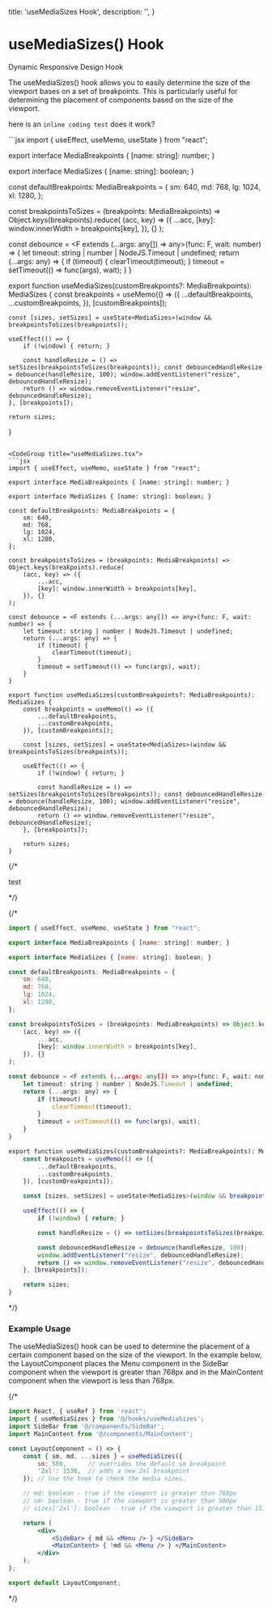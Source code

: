 

  title: 'useMediaSizes Hook',
  description: '',
}

# useMediaSizes() Hook

<p>Dynamic Responsive Design Hook</p>

<div className="mt-4">
  The useMediaSizes() hook allows you to easily determine the size of the viewport bases on a set of breakpoints. 
  This is particularly useful for determining the placement of components based on the size of the viewport.
</div>

here is an `inline coding test` does it work?

<CodeGroupFromFile title="useMediaSizes.tsx from path" path="src/showcase/hooks/useMediaSizes.tsx"/>
```jsx
import { useEffect, useMemo, useState } from "react";

export interface MediaBreakpoints { [name: string]: number; }

export interface MediaSizes { [name: string]: boolean; }

const defaultBreakpoints: MediaBreakpoints = {
    sm: 640,
    md: 768,
    lg: 1024,
    xl: 1280,
};

const breakpointsToSizes = (breakpoints: MediaBreakpoints) => Object.keys(breakpoints).reduce(
    (acc, key) => ({
        ...acc,
        [key]: window.innerWidth > breakpoints[key],
    }), {}
);

const debounce = <F extends (...args: any[]) => any>(func: F, wait: number) => {
    let timeout: string | number | NodeJS.Timeout | undefined;
    return (...args: any) => {
        if (timeout) {
            clearTimeout(timeout);
        }
        timeout = setTimeout(() => func(args), wait);
    }
}

export function useMediaSizes(customBreakpoints?: MediaBreakpoints): MediaSizes {
    const breakpoints = useMemo(() => ({
        ...defaultBreakpoints,
        ...customBreakpoints,
    }), [customBreakpoints]);

    const [sizes, setSizes] = useState<MediaSizes>(window && breakpointsToSizes(breakpoints));

    useEffect(() => {
        if (!window) { return; }

        const handleResize = () => setSizes(breakpointsToSizes(breakpoints)); const debouncedHandleResize = debounce(handleResize, 100); window.addEventListener("resize", debouncedHandleResize);
        return () => window.removeEventListener("resize", debouncedHandleResize);
    }, [breakpoints]);

    return sizes;
}
```

<CodeGroup title="useMediaSizes.tsx">
```jsx
import { useEffect, useMemo, useState } from "react";

export interface MediaBreakpoints { [name: string]: number; }

export interface MediaSizes { [name: string]: boolean; }

const defaultBreakpoints: MediaBreakpoints = {
    sm: 640,
    md: 768,
    lg: 1024,
    xl: 1280,
};

const breakpointsToSizes = (breakpoints: MediaBreakpoints) => Object.keys(breakpoints).reduce(
    (acc, key) => ({
        ...acc,
        [key]: window.innerWidth > breakpoints[key],
    }), {}
);

const debounce = <F extends (...args: any[]) => any>(func: F, wait: number) => {
    let timeout: string | number | NodeJS.Timeout | undefined;
    return (...args: any) => {
        if (timeout) {
            clearTimeout(timeout);
        }
        timeout = setTimeout(() => func(args), wait);
    }
}

export function useMediaSizes(customBreakpoints?: MediaBreakpoints): MediaSizes {
    const breakpoints = useMemo(() => ({
        ...defaultBreakpoints,
        ...customBreakpoints,
    }), [customBreakpoints]);

    const [sizes, setSizes] = useState<MediaSizes>(window && breakpointsToSizes(breakpoints));

    useEffect(() => {
        if (!window) { return; }

        const handleResize = () => setSizes(breakpointsToSizes(breakpoints)); const debouncedHandleResize = debounce(handleResize, 100); window.addEventListener("resize", debouncedHandleResize);
        return () => window.removeEventListener("resize", debouncedHandleResize);
    }, [breakpoints]);

    return sizes;
}
```
</CodeGroup>

{/* <SyntaxHighlighter>

test

</SyntaxHighlighter> */}

 {/* <CodeGroup title="useMediaSizes.tsx">

```jsx
import { useEffect, useMemo, useState } from "react";

export interface MediaBreakpoints { [name: string]: number; }

export interface MediaSizes { [name: string]: boolean; }

const defaultBreakpoints: MediaBreakpoints = {
    sm: 640,
    md: 768,
    lg: 1024,
    xl: 1280,
};

const breakpointsToSizes = (breakpoints: MediaBreakpoints) => Object.keys(breakpoints).reduce(
    (acc, key) => ({
        ...acc,
        [key]: window.innerWidth > breakpoints[key],
    }), {}
);

const debounce = <F extends (...args: any[]) => any>(func: F, wait: number) => {
    let timeout: string | number | NodeJS.Timeout | undefined;
    return (...args: any) => {
        if (timeout) {
            clearTimeout(timeout);
        }
        timeout = setTimeout(() => func(args), wait);
    }
}

export function useMediaSizes(customBreakpoints?: MediaBreakpoints): MediaSizes {
    const breakpoints = useMemo(() => ({
        ...defaultBreakpoints,
        ...customBreakpoints,
    }), [customBreakpoints]);

    const [sizes, setSizes] = useState<MediaSizes>(window && breakpointsToSizes(breakpoints));

    useEffect(() => {
        if (!window) { return; }

        const handleResize = () => setSizes(breakpointsToSizes(breakpoints));

        const debouncedHandleResize = debounce(handleResize, 100);
        window.addEventListener("resize", debouncedHandleResize);
        return () => window.removeEventListener("resize", debouncedHandleResize);
    }, [breakpoints]);

    return sizes;
}
```
</CodeGroup> */}

### Example Usage
The useMediaSizes() hook can be used to determine the placement of a certain component based on the size of the viewport. 
In the example below, the LayoutComponent places the Menu component in the SideBar component when the viewport is greater than
768px and in the MainContent component when the viewport is less than 768px.

{/* <CodeGroup title="LayoutComponent.tsx">

```jsx
import React, { useRef } from 'react';
import { useMediaSizes } from '@/hooks/useMediaSizes';
import SideBar from '@/components/SideBar';
import MainContent from '@/components/MainContent';

const LayoutComponent = () => {
    const { sm, md, ...sizes } = useMediaSizes({
        sm: 500,      // overrides the default sm breakpoint
        '2xl': 1536,  // adds a new 2xl breakpoint
    }); // Use the hook to check the media sizes.

    // md: boolean - true if the viewport is greater than 768px
    // sm: boolean - true if the viewport is greater than 500px
    // sizes['2xl']: boolean - true if the viewport is greater than 1536px

    return (
        <div>
            <SideBar> { md && <Menu /> } </SideBar>
            <MainContent> { !md && <Menu /> } </MainContent>
        </div>
    ); 
};

export default LayoutComponent;
````

</CodeGroup> */}
